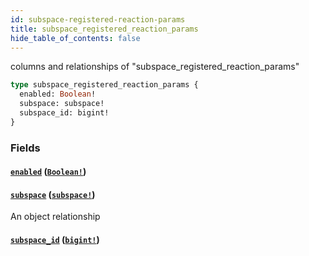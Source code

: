 ```yaml
---
id: subspace-registered-reaction-params
title: subspace_registered_reaction_params
hide_table_of_contents: false
---
```



columns and relationships of "subspace_registered_reaction_params"

```graphql
type subspace_registered_reaction_params {
  enabled: Boolean!
  subspace: subspace!
  subspace_id: bigint!
}
```


### Fields

#### [`enabled`](#) ([`Boolean!`](../scalars/boolean))




#### [`subspace`](#) ([`subspace!`](../objects/subspace))

An object relationship


#### [`subspace_id`](#) ([`bigint!`](../scalars/bigint))






